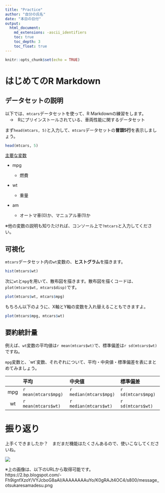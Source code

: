 ```yaml
---
title: "Practice"
author: "自分の氏名"
date: "本日の日付"
output:
  html_document:
    md_extensions: -ascii_identifiers
    toc: true
    toc_depth: 3
    toc_float: true
---
```


```r
knitr::opts_chunk$set(echo = TRUE)
```

# はじめてのR Markdown

## データセットの説明

以下では、`mtcars`データセットを使って、R Markdownの練習をします。<br>　→　Rにプリインストールされている、車両性能に関するデータセット

まず`head(mtcars, 5)`と入力して、`mtcars`データセットの**冒頭5行**を表示しましょう。

```r
head(mtcars, 5)
```

<u>主要な変数</u>

-   mpg

    -   燃費

-   wt

    -   重量

-   am

    -   オートマ車(0)か、マニュアル車(1)か

※他の変数の説明も知りたければ、コンソール上で`?mtcars`と入力してください。

## 可視化

`mtcars`データセット内の`wt`変数の、**ヒストグラム**を描きます。

```r
hist(mtcars$wt)
```

次に`wt`と`mpg`を用いて、散布図を描きます。散布図を描くコードは、`plot(mtcars$wt, mtcars$disp)`です。

```r
plot(mtcars$wt, mtcars$mpg)
```

もちろん以下のように、X軸とY軸の変数を入れ替えることもできますよ。

```r
plot(mtcars$mpg, mtcars$wt)
```

## 要約統計量

例えば、`wt`変数の平均値は`r mean(mtcars$wt)`で、標準偏差は`r sd(mtcars$wt)`ですね。

`mpg`変数と、\`wt\`変数、それぞれについて、平均・中央値・標準偏差を表にまとめてみましょう。

|     | 平均                    | 中央値                    | 標準偏差              |
|:---:|:------------------------|:--------------------------|:----------------------|
| mpg | `r mean(mtcars$mpg)`    | `r median(mtcars$mpg)`    | `r sd(mtcars$mpg)`    |
| wt  | `r mean(mtcars$wt)`     | `r median(mtcars$wt)`     | `r sd(mtcars$wt)`     |

# 振り返り

上手くできましたか？　まだまだ機能はたくさんあるので、使いこなしてくださいね。

![](https://2.bp.blogspot.com/-Fh9ignfXzoY/VYJcboG8aAI/AAAAAAAAuYo/K0gRAJt4OC4/s800/message_otsukaresamadesu.png)

※上の画像は、以下のURLから取得可能です。<br>
https://2.bp.blogspot.com/-Fh9ignfXzoY/VYJcboG8aAI/AAAAAAAAuYo/K0gRAJt4OC4/s800/message_otsukaresamadesu.png
